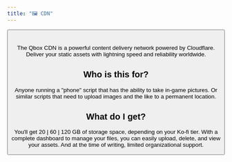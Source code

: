 ```yaml
---
title: "🖼️ CDN"
---
```


<Columns>
  <Column>
    <CardImage cardImageUrl="https://media.qbox.re/image/xyw_jHWnWJ1DQgzeEXYRnqbtsx7LyL9PrrOiXs.png" />
  </Column>
  <Column style={{ maxWidth: '300px', minWidth: '250px' }}>
    <Card shadow='tl'>
      <CardImage cardImageUrl="https://media.qbox.re/image/QbhneL95Gzgm7DOXGdpON4V9t-H20Peu2fHvroOFx.gif" style={{ padding: '1rem' }} />
      <CardFooter>
        <Button variant="primary" block label="Get it on Ko-fi" link='https://ko-fi.com/qbox' />
      </CardFooter>
    </Card>
  </Column>
</Columns>
ㅤ

The Qbox CDN is a powerful content delivery network powered by Cloudflare. Deliver your static assets with lightning speed and reliability worldwide.

## Who is this for?

Anyone running a "phone" script that has the ability to take in-game pictures. Or similar scripts that need to upload images and the like to a permanent location.

## What do I get?

You'll get 20 | 60 | 120 GB of storage space, depending on your Ko-fi tier. With a complete dashboard to manage your files, you can easily upload, delete, and view your assets.
And at the time of writing, limited organizational support.